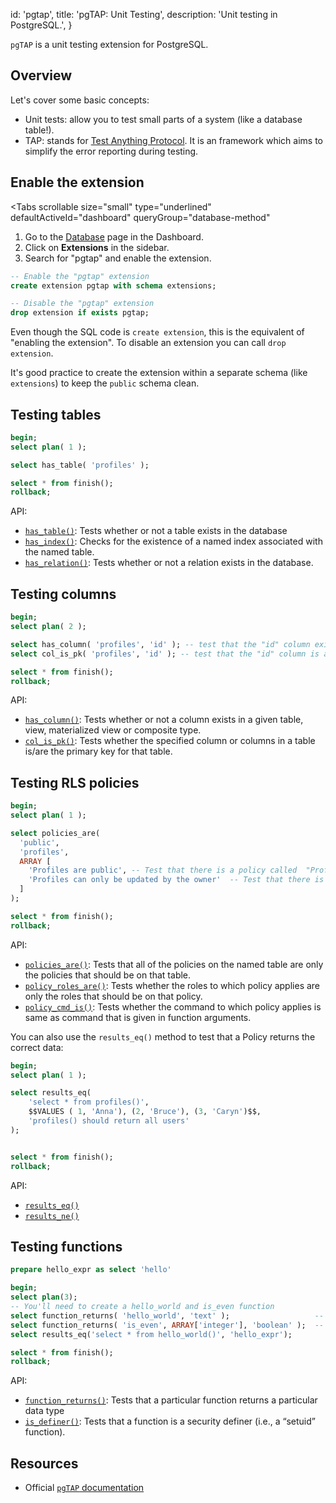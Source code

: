 
  id: 'pgtap',
  title: 'pgTAP: Unit Testing',
  description: 'Unit testing in PostgreSQL.',
}

`pgTAP` is a unit testing extension for PostgreSQL.

## Overview

Let's cover some basic concepts:

- Unit tests: allow you to test small parts of a system (like a database table!).
- TAP: stands for [Test Anything Protocol](http://testanything.org/). It is an framework which aims to simplify the error reporting during testing.

## Enable the extension

<Tabs
  scrollable
  size="small"
  type="underlined"
  defaultActiveId="dashboard"
  queryGroup="database-method"
>
<TabPanel id="dashboard" label="Dashboard">

1. Go to the [Database](https://supabase.com/dashboard/project/_/database/tables) page in the Dashboard.
2. Click on **Extensions** in the sidebar.
3. Search for "pgtap" and enable the extension.

</TabPanel>
<TabPanel id="sql" label="SQL">

```sql
-- Enable the "pgtap" extension
create extension pgtap with schema extensions;

-- Disable the "pgtap" extension
drop extension if exists pgtap;
```

Even though the SQL code is `create extension`, this is the equivalent of "enabling the extension".
To disable an extension you can call `drop extension`.

It's good practice to create the extension within a separate schema (like `extensions`) to keep the `public` schema clean.

</TabPanel>
</Tabs>

## Testing tables

```sql
begin;
select plan( 1 );

select has_table( 'profiles' );

select * from finish();
rollback;
```

API:

- [`has_table()`](https://pgtap.org/documentation.html#has_table): Tests whether or not a table exists in the database
- [`has_index()`](https://pgtap.org/documentation.html#has_index): Checks for the existence of a named index associated with the named table.
- [`has_relation()`](https://pgtap.org/documentation.html#has_relation): Tests whether or not a relation exists in the database.

## Testing columns

```sql
begin;
select plan( 2 );

select has_column( 'profiles', 'id' ); -- test that the "id" column exists in the "profiles" table
select col_is_pk( 'profiles', 'id' ); -- test that the "id" column is a primary key

select * from finish();
rollback;
```

API:

- [`has_column()`](https://pgtap.org/documentation.html#has_column): Tests whether or not a column exists in a given table, view, materialized view or composite type.
- [`col_is_pk()`](https://pgtap.org/documentation.html#col_is_pk): Tests whether the specified column or columns in a table is/are the primary key for that table.

## Testing RLS policies

```sql
begin;
select plan( 1 );

select policies_are(
  'public',
  'profiles',
  ARRAY [
    'Profiles are public', -- Test that there is a policy called  "Profiles are public" on the "profiles" table.
    'Profiles can only be updated by the owner'  -- Test that there is a policy called  "Profiles can only be updated by the owner" on the "profiles" table.
  ]
);

select * from finish();
rollback;
```

API:

- [`policies_are()`](https://pgtap.org/documentation.html#policies_are): Tests that all of the policies on the named table are only the policies that should be on that table.
- [`policy_roles_are()`](https://pgtap.org/documentation.html#policy_roles_are): Tests whether the roles to which policy applies are only the roles that should be on that policy.
- [`policy_cmd_is()`](https://pgtap.org/documentation.html#policy_cmd_is): Tests whether the command to which policy applies is same as command that is given in function arguments.

You can also use the `results_eq()` method to test that a Policy returns the correct data:

```sql
begin;
select plan( 1 );

select results_eq(
    'select * from profiles()',
    $$VALUES ( 1, 'Anna'), (2, 'Bruce'), (3, 'Caryn')$$,
    'profiles() should return all users'
);


select * from finish();
rollback;
```

API:

- [`results_eq()`](https://pgtap.org/documentation.html#results_eq)
- [`results_ne()`](https://pgtap.org/documentation.html#results_ne)

## Testing functions

```sql
prepare hello_expr as select 'hello'

begin;
select plan(3);
-- You'll need to create a hello_world and is_even function
select function_returns( 'hello_world', 'text' );                   -- test if the function "hello_world" returns text
select function_returns( 'is_even', ARRAY['integer'], 'boolean' );  -- test if the function "is_even" returns a boolean
select results_eq('select * from hello_world()', 'hello_expr');          -- test if the function "hello_world" returns "hello"

select * from finish();
rollback;
```

API:

- [`function_returns()`](https://pgtap.org/documentation.html#function_returns): Tests that a particular function returns a particular data type
- [`is_definer()`](https://pgtap.org/documentation.html#is_definer): Tests that a function is a security definer (i.e., a “setuid” function).

## Resources

- Official [`pgTAP` documentation](https://pgtap.org/)


